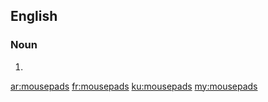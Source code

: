 ==English==

===Noun===
{{head|en|noun plural form}}

# {{plural of|mousepad|lang=en}}

[[ar:mousepads]]
[[fr:mousepads]]
[[ku:mousepads]]
[[my:mousepads]]